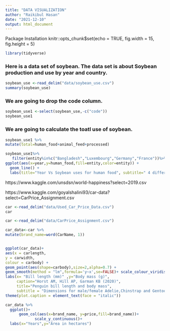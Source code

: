 ```yaml
---
title: "DATA VISUALIZATION"
author: "Raikibul Hasan"
date: "2021-12-10"
output: html_document
---
```

Package Installation
knitr::opts_chunk$set(echo = TRUE, fig.width = 15, fig.height = 5)
```r

library(tidyverse)
```

### Here is a data set of soybean. The data set is about Soybean production and use by year and country.

```r
soybean_use <-read_delim("data/soybean_use.csv")
summary(soybean_use)
```

### We are going to drop the code column.

```r
soybean_use1 <-select(soybean_use,-c("code"))
soybean_use1

```

### We are going to calculate the toatl use of soybean.
```r
soybean_use1 %>%
mutate(total=human_food+animal_feed+processed)

```


```r
soybean_use1%>%
   filter(entity%in%c("Bangladesh","Luxembourg","Germany","France"))%>%
ggplot(aes(x=year,y=human_food,fill=entity,color=entity)) + 
  geom_line() +  
  labs(title="Year Vs Soybean uses for human food", subtitle=" 4 different countries(Bangladesh,Luxembourg,Germany,France)", y="Soybean uses for human food ", x="year")
```


https://www.kaggle.com/unsdsn/world-happiness?select=2019.csv

https://www.kaggle.com/goyalshalini93/car-data?select=CarPrice_Assignment.csv
```r
car <-read_delim("data/Used_Car_Price_Data.csv")
car
```
```r
car <-read_delim("data/CarPrice_Assignment.csv")

```
```r
car_data<-car %>%
mutate(brand_name=word(CarName, 1))
```




```r

```



```r
ggplot(car_data)+
aes(x = carlength,
y = carwidth,
colour = carbody) +
geom_point(aes(shape=carbody),size=2,alpha=0.7) +  
geom_smooth(method = "lm",formula='y~x',se=FALSE)+ scale_colour_viridis_d()+
labs(x= "Bill length (mm)" ,y="Body mass (g)",
     caption="Horst AM, Hill AP, Garman KB (2020)",
     title="Penguin bill length and body mass",
     subtitle = "Dimensions for male/female Adelie,Chinstrap and Gentoo Penguins at Plamer Station LTER")+
theme(plot.caption = element_text(face = "italic"))

```


```r

car_data %>%
  ggplot()+
      geom_col(aes(x=brand_name, y=price,fill=brand_name))+
             scale_y_continuous()+
  labs(x="Years",y="Area in hectares")
```








